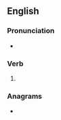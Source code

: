 ==English==

===Pronunciation===
* {{rhymes|ɒst|lang=en}}

===Verb===
{{head|en|verb form}}

# {{en-past of|boss}}

===Anagrams===
* {{anagrams|en|a=bdeoss|deboss}}